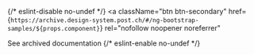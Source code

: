 {/* eslint-disable no-undef */}
<a
  className="btn btn-secondary"
  href={`https://archive.design-system.post.ch/#/ng-bootstrap-samples/${props.component}`}
  rel="nofollow noopener noreferrer"
>

  <span>See archived documentation</span>
</a>
{/* eslint-enable no-undef */}
